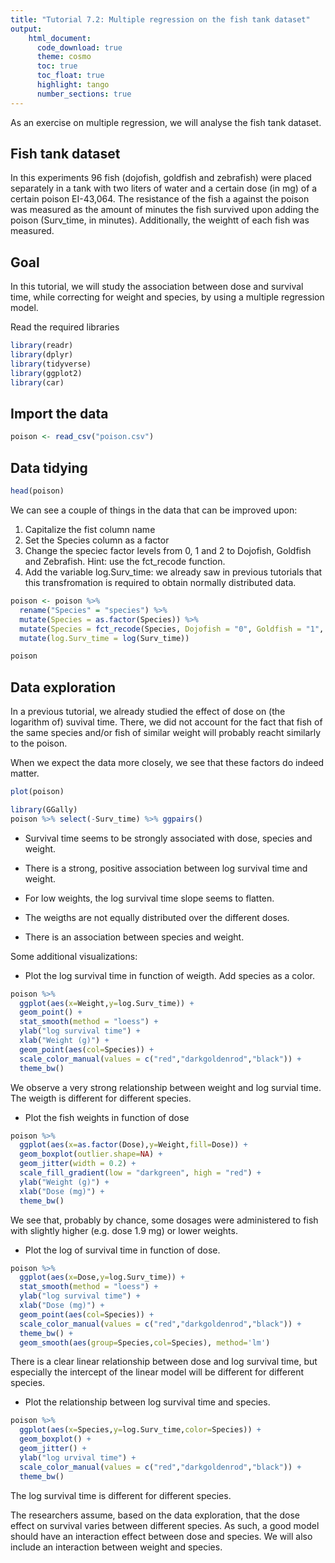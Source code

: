 ```yaml
---
title: "Tutorial 7.2: Multiple regression on the fish tank dataset"   
output:
    html_document:
      code_download: true    
      theme: cosmo
      toc: true
      toc_float: true
      highlight: tango
      number_sections: true
---
```


As an exercise on multiple regression, we will analyse
the fish tank dataset.

## Fish tank dataset

In this experiments 96 fish (dojofish, goldfish and zebrafish)
were placed separately in a tank with two liters of water and
a certain dose (in mg) of a certain poison EI-43,064. The resistance
of the fish a against the poison was measured as the amount of
minutes the fish survived upon adding the poison (Surv_time, in
minutes). Additionally, the weightt of each fish was measured.

## Goal

In this tutorial, we will study the association between dose and
survival time, while correcting for weight and species, by using 
a multiple regression model.

Read the required libraries

```r
library(readr)
library(dplyr)
library(tidyverse)
library(ggplot2)
library(car)
```


## Import the data

```r
poison <- read_csv("poison.csv")
```

## Data tidying

```r
head(poison)
```

We can see a couple of things in the data that can
be improved upon:

1. Capitalize the fist column name 
2. Set the Species column as a factor
3. Change the speciec factor levels from 0, 1 and 2 to
Dojofish, Goldfish and Zebrafish. Hint: use the fct_recode
function.
4. Add the variable log.Surv_time: we already saw in previous
tutorials that this transfromation is required to obtain
normally distributed data.

```r
poison <- poison %>%
  rename("Species" = "species") %>%
  mutate(Species = as.factor(Species)) %>%
  mutate(Species = fct_recode(Species, Dojofish = "0", Goldfish = "1", Zebrafish = "2")) %>%
  mutate(log.Surv_time = log(Surv_time))

poison
```

## Data exploration

In a previous tutorial, we already studied the effect of
dose on (the logarithm of) suvival time. There, we did not
account for the fact that fish of the same species and/or
fish of similar weight will probably reacht similarly to
the poison.

When we expect the data more closely, we see that these
factors do indeed matter.

```r
plot(poison)
```


```r
library(GGally)
poison %>% select(-Surv_time) %>% ggpairs()
```

- Survival time seems to be strongly associated with dose, 
species and weight. 

- There is a strong, positive association between log survival time 
and weight. 

- For low weights, the log survival time slope seems to flatten. 

- The weigths are not equally distributed over the different doses.

- There is an association between species and weight.

Some additional visualizations:

- Plot the log survival time in function of weigth.
Add species as a color.

```r
poison %>%
  ggplot(aes(x=Weight,y=log.Surv_time)) +
  geom_point() +
  stat_smooth(method = "loess") +
  ylab("log survival time") +
  xlab("Weight (g)") +
  geom_point(aes(col=Species)) + 
  scale_color_manual(values = c("red","darkgoldenrod","black")) +
  theme_bw()
```

We observe a very strong relationship between weight and log 
survial time. The weigth is different for different species.

- Plot the fish weights in function of dose

```r
poison %>%
  ggplot(aes(x=as.factor(Dose),y=Weight,fill=Dose)) +
  geom_boxplot(outlier.shape=NA) + 
  geom_jitter(width = 0.2) +
  scale_fill_gradient(low = "darkgreen", high = "red") +
  ylab("Weight (g)") +
  xlab("Dose (mg)") +
  theme_bw()
```

We see that, probably by chance, some dosages were administered
to fish with slightly higher (e.g. dose 1.9 mg) or lower weights.

- Plot the log of survival time in function of dose.

```r
poison %>%
  ggplot(aes(x=Dose,y=log.Surv_time)) +
  stat_smooth(method = "loess") +
  ylab("log survival time") +
  xlab("Dose (mg)") +
  geom_point(aes(col=Species)) +
  scale_color_manual(values = c("red","darkgoldenrod","black")) +
  theme_bw() +
  geom_smooth(aes(group=Species,col=Species), method='lm')
```

There is a clear linear relationship between dose and
log survival time, but especially the intercept of
the linear model will be different for different species.

- Plot the relationship between log survival time and species.

```r
poison %>%
  ggplot(aes(x=Species,y=log.Surv_time,color=Species)) +
  geom_boxplot() +
  geom_jitter() +
  ylab("log urvival time") +
  scale_color_manual(values = c("red","darkgoldenrod","black")) +
  theme_bw()
```

The log survival time is different for different species.

The researchers assume, based on the data exploration, that the
dose effect on survival varies between different species. As such,
a good model should have an interaction effect between dose and 
species. We will also include an interaction between weight and 
species.
